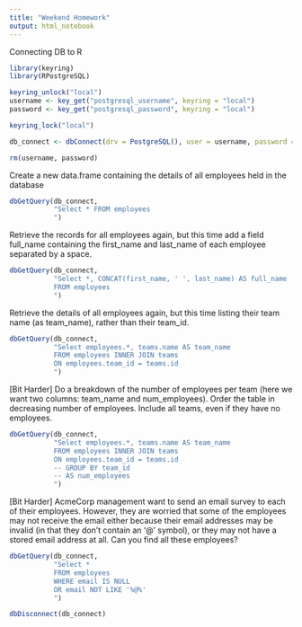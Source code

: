 ```yaml
---
title: "Weekend Homework"
output: html_notebook
---
```


Connecting DB to R

```r
library(keyring)
library(RPostgreSQL)

keyring_unlock("local")
username <- key_get("postgresql_username", keyring = "local")
password <- key_get("postgresql_password", keyring = "local")

keyring_lock("local")

db_connect <- dbConnect(drv = PostgreSQL(), user = username, password = password, dbname = "acme_employees", host = "localhost")

rm(username, password)
```

Create a new data.frame containing the details of all employees held in the database

```r
dbGetQuery(db_connect,
           "Select * FROM employees
           ")
```

Retrieve the records for all employees again, but this time add a field full_name containing the first_name and last_name of each employee separated by a space.

```r
dbGetQuery(db_connect,
           "Select *, CONCAT(first_name, ' ', last_name) AS full_name
           FROM employees
           ")
```

Retrieve the details of all employees again, but this time listing their team name (as team_name), rather than their team_id.

```r
dbGetQuery(db_connect,
           "Select employees.*, teams.name AS team_name
           FROM employees INNER JOIN teams
           ON employees.team_id = teams.id
           ")
```


[Bit Harder] Do a breakdown of the number of employees per team (here we want two columns: team_name and num_employees). Order the table in decreasing number of employees. Include all teams, even if they have no employees.

```r
dbGetQuery(db_connect,
           "Select employees.*, teams.name AS team_name
           FROM employees INNER JOIN teams
           ON employees.team_id = teams.id
           -- GROUP BY team_id 
           -- AS num_employees
           ")
```


[Bit Harder] AcmeCorp management want to send an email survey to each of their employees. However, they are worried that some of the employees may not receive the email either because their email addresses may be invalid (in that they don’t contain an ‘@’ symbol), or they may not have a stored email address at all. Can you find all these employees?

```r
dbGetQuery(db_connect,
           "Select * 
           FROM employees
           WHERE email IS NULL 
           OR email NOT LIKE '%@%'
           ")
```

```r
dbDisconnect(db_connect)
```

